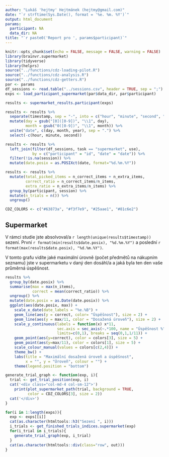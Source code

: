 ```yaml
---
author: "Lukáš 'hejtmy' Hejtmánek (hejtmy@gmail.com)"
date: "`r strftime(Sys.Date(), format = '%e. %m. %Y')`"
output: html_document
params:
  participant: NA
  data_dir: NA
title: "`r paste0('Report pro ', params$participant)`"
---
```


```r
knitr::opts_chunk$set(echo = FALSE, message = FALSE, warning = FALSE)
library(brainvr.supermarket)
library(tidyverse)
library(helprs)
source("../functions/cdz-loading-pilot.R")
source("../functions/cdz-analysis.R")
source("../functions/cdz-getters.R")
par <- params
df_sessions <- read.table("../sessions.csv", header = TRUE, sep = ";")
exps <- load_participant_supermarket(par$data_dir, par$participant)

results <- supermarket_results.participant(exps)

results <- results %>% 
  separate(timestamp, sep = "-", into = c("hour", "minute", "second", "day", "month", "year"), remove = FALSE) %>% 
  mutate(day = gsub("[0]([0-9])", "\\1", day),
         month = gsub("0([0-9])", "\\1", month)) %>%
  unite("date", c(day, month, year), sep = ".") %>%
  select(-c(hour, minute, second))

results <- results %>%
  left_join(filter(df_sessions, task == "supermarket", use),
            by = c("participant" = "id", "date" = "date")) %>%
  filter(!is.na(session)) %>%
  mutate(date.posix = as.POSIXct(date, format="%d.%m.%Y"))

results <- results %>%
  mutate(total_picked_items = n_correct_items + n_extra_items,
         correct_ratio = n_correct_items/n_items,
         extra_ratio = n_extra_items/n_items) %>%
  group_by(participant, session) %>%
  mutate(n_trials = n()) %>%
  ungroup()

CDZ_COLORS <- c("#63873a", "#f3f7e9", "#25aae1", "#81c6e2")
```

## Supermarket

V rámci studie jste absolvoval/a `r length(unique(results$timestamp))` sezení. První `r format(min(results$date.posix), "%d.%m.%Y")` a poslední `r format(max(results$date.posix), "%d.%m.%Y")`. 

V tomto grafu vidíte jaké maximální úrovně (počet předmětů na nákupním seznamu) jste v supermarketu v daný den dosáhl/a a jaká byla ten den vaše průměrná úspěšnost.

```r
results %>%
  group_by(date.posix) %>%
  summarise(max = max(n_items),
            correct = mean(correct_ratio)) %>%
  ungroup() %>%
  mutate(date.posix = as.Date(date.posix)) %>%
  ggplot(aes(date.posix, max)) +
    scale_x_date(date_labels = "%e.%B") +
    geom_line(aes(y = correct, color= "Úspěšnost"), size = 2) +
    geom_line(aes(y = max/11, color = "Dosažená úroveň"), size = 2) +
    scale_y_continuous(labels = function(x) x*11,
                       sec.axis = sec_axis(~.*100, name = "Úspěšnost %"),
                       limits=c(0,1), breaks = seq(0,1,1/11)) +
    geom_point(aes(y=correct), color = colors[3], size = 5) +
    geom_point(aes(y=max/11), color = colors[1], size = 5) +
    scale_colour_manual(values = colors[c(2,4)]) + 
    theme_bw() +
    labs(title = "Maximální dosažená úroveň a úspěšnost", 
         x = "", y = "Úroveň", colour = "") +
    theme(legend.position = "bottom")
```

```r
generate_trial_graph <- function(exp, i){
  trial <- get_trial_position(exp, i)
  cat('<div class="col-md-4 col-sm-12">')
    print(plot_supermarket_path(trial, background = TRUE, 
          color = CDZ_COLORS[3], size = 2))
  cat('</div>')
}

for(i in 1:length(exps)){
  exp <- exps[[i]]
  cat(as.character(htmltools::h3("Sezení ", i)))
  i_trials <- get_finished_trials_indices.supermarket(exp)
  for(i_trial in i_trials){
    generate_trial_graph(exp, i_trial)
  }
  cat(as.character(htmltools::div(class="row", out)))
}
```

